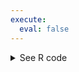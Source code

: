```yaml
---
execute:
  eval: false
---
```


<details><summary>See R code</summary>

```r
#| include: false
source(here::here("highest-grossing-tours-r.R"))
```

::: {.callout-tip}

```r
annual_hi_gross_tours <-
  ind_html[[9]] |>
  clean_names()
```

```r
annual_hi_gross_tours_clean <-
  annual_hi_gross_tours |>
  dplyr::mutate(across(
    c(adjusted_gross_in_2022_dollar,
      actual_gross),
    ~ as.numeric(str_replace_all(.x, "[$,]", ""))
  ),
  year = lubridate::ymd(year, truncated = 2L),
  decade = as.factor(floor_date(year, years(10)))) |> 
  add_row(artist = "Taylor Swift",
          tour_title = "The Eras Tour (Expected)",
          year = lubridate::date("2023-01-01"),
          shows = 146,
          adjusted_gross_in_2022_dollar = 1400000000,
          decade = "2020-01-01",
          .before = 1)
```

```r
#| results: hide
#| out.width: 400px
#| dpi: 300
#| fig.show: hide
#| fig.path: "../images/"
#| label: annual-highest-grossing-tours-bar
annual_hi_gross_tours_clean |>
  ggplot(aes(
    x = year,
    y = adjusted_gross_in_2022_dollar,
    fill = decade
  )) +
  geom_bar(stat = "identity") +
  geom_smooth(aes(group = decade)) +
  scale_size(range = c(0, 4)) +
  theme_minimal() +
  theme(
    text = element_text(size = 9,
                        family = "lato"),
    title = element_text(size = 16,
                         family = "abril-fatface"),
    panel.background = element_blank(),
    axis.ticks.x = element_blank(),
    axis.text.x = element_blank(),
    axis.title.x = element_blank(),
    axis.title.y = element_blank()) +
  geom_text(aes(label = tour_title),
            family = "lato",
            vjust = -2.5,
            angle = 45,
            size = 2) +
  labs(title = "Annual highest-grossing tours")
```

```r
#| results: hide
#| out.width: 400px
#| dpi: 300
#| fig.show: hide
#| fig.path: "../images/"
#| label: num-shows-vs-income
annual_hi_gross_tours_clean |>
  ggplot(aes(
    x = shows,
    y = adjusted_gross_in_2022_dollar,
    fill = decade
  )) +
  geom_point(alpha = 0.5,
             shape = 21,
             color = "black") +
  scale_size(range = c(0, 4)) +
  scale_fill_viridis(discrete = TRUE,
                     guide = FALSE,
                     option = "A") +
  theme_minimal() +
  theme(
    legend.position = "none",
    text = element_text(size = 9,
                        family = "lato"),
    title = element_text(size = 16,
                         family = "abril-fatface"),
    panel.background = element_blank(),
    axis.ticks.x = element_blank(),
    axis.title.x = element_blank(),
    axis.title.y = element_blank()
  ) +
  labs(title = "Number of shows vs. income")
```

:::
</details>